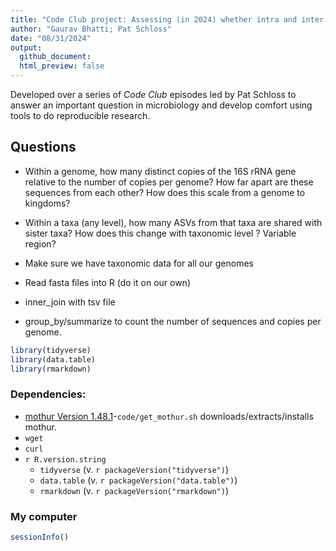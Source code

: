 ```yaml
---
title: "Code Club project: Assessing (in 2024) whether intra and inter-genomic variations hinder utility of ASVs."
author: "Gaurav Bhatti; Pat Schloss"
date: "08/31/2024"
output: 
  github_document:
  html_preview: false
---
```

Developed over a series of *Code Club* episodes led by Pat Schloss to answer an important question in microbiology and develop comfort using tools to do reproducible research.

## Questions
* Within a genome, how many distinct copies of the 16S rRNA gene
  relative to the number of copies per genome? How far apart are these
  sequences from each other? How does this scale from a genome to
  kingdoms?
* Within a taxa (any level), how many ASVs from that taxa are shared
    with sister taxa? How does this change with taxonomic level ?
    Variable region?

* Make sure we have taxonomic data for all our genomes
* Read fasta files into R (do it on our own)
* inner_join with tsv file
* group_by/summarize to count the number of sequences and copies per
  genome.


```r
library(tidyverse)
library(data.table)
library(rmarkdown)
```


### Dependencies:
* [mothur  Version 1.48.1](https://github.com/mothur/mothur/releases)-`code/get_mothur.sh` downloads/extracts/installs mothur.
* `wget`
* `curl`
* `r R.version.string`
    * `tidyverse` (v. `r packageVersion("tidyverse")`)
    * `data.table` (v. `r packageVersion("data.table")`)
    * `rmarkdown` (v. `r packageVersion("rmarkdown")`)
    
### My computer

```r
sessionInfo()
```





